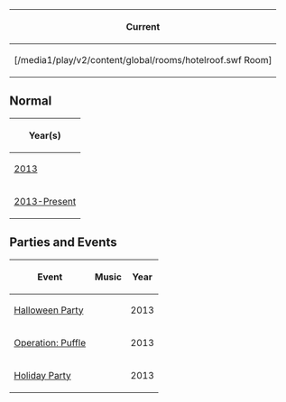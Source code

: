 {{NeedSWFs}}



<center>
{|class="wikitable" border="1"
!Current
|-
|<span class="plainlinks">[/media1/play/v2/content/global/rooms/hotelroof.swf Room]</span>
|}
</center>

==Normal==
<center>
{|class="wikitable" border="1"
!Year(s)
|-
|[[Media:RoomsPuffleHotelRoof_1.swf|2013]]
|-
|[[Media:RoomsPuffleHotelRoof_2.swf|2013-Present]]
|}
</center>

==Parties and Events==
<center>
{|class="wikitable" border="1"
!Event
!Music
!Year
|-
|[[Media:RoomsHotelroof-HalloweenParty2013.swf|Halloween Party]]||||2013
|-
|[[Media:OperationPuffleRoomsHotelRoof.swf|Operation: Puffle]]||||2013
|-
|[[Media:RoomsHotelroof-HolidayParty2013.swf|Holiday Party]]||||2013
|}
</center>